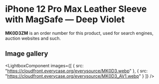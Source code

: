 
# iPhone 12 Pro Max Leather Sleeve with MagSafe — Deep Violet

<Callout type='info' emoji='👉🏻'>**MK0D3ZM** is an order number for this product, used for search engines, auction websites and such.</Callout>

## Image gallery

<LightboxComponent
    images={[
      {
        src: "https://cloudfront.everycase.org/everysource/MK0D3.webp"
      },
      {
        src: "https://cloudfront.everycase.org/everysource/MK0D3_AV1.webp"
      }
    ]}
  />
